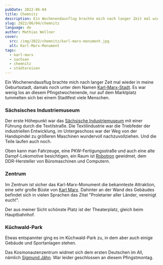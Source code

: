 ```yaml
---
pubDate: 2022-06-04
title: Chemnitz
description: Ein Wochenendausflug brachte mich nach langer Zeit mal wieder in meine Geburtsstadt, damals noch unter dem Namen Karl-Marx-Stadt. Es war wenig los an diesem Pfingstwochenende, nur auf dem Marktplatz tummelten sich bei einem Stadtfest viele Menschen.
slug: 2022/06/04/chemnitz
language: de
author: Mathias Wellner
cover:
  src: /img/2022/chemnitz/karl-marx-monument.jpg
  alt: Karl-Marx-Monument
tags:
  - karl-marx
  - sachsen
  - chemnitz
  - städtereisen
---
```



Ein Wochenendausflug brachte mich nach langer Zeit mal wieder in meine Geburtsstadt, damals noch unter dem Namen [Karl-Marx-Stadt](https://de.wikipedia.org/wiki/Chemnitz). Es war wenig los an diesem Pfingstwochenende, nur auf dem Marktplatz tummelten sich bei einem Stadtfest viele Menschen.

### Sächsisches Industriemuseum

Der erste Höhepunkt war das [Sächsische Industriemuseum](https://web.saechsisches-industriemuseum.com/chemnitz.html) mit einer Führung durch die Textilstraße. Die Textilindustrie war die Triebfeder der industriellen Entwicklung, im Untergeschoss war der Weg von der Handspindel zu größeren Maschinen wundervoll nachzuvollziehen. Und die Teile laufen auch noch.

<ResponsiveImage
  src="/img/2022/chemnitz/webstuhl.jpg"
  alt="Webstuhl"
  aspectRatio="4:3"
/>

Oben kann man Fahrzeuge, eine PKW-Fertigungsstraße und auch eine alte Dampf-Lokomotive besichtigen, ein Raum ist [Robotron](https://de.wikipedia.org/wiki/Kombinat_Robotron) gewidmet, dem DDR-Hersteller von Büromaschinen und Computern.

<ResponsiveImage
  src="/img/2022/chemnitz/lokomotive.jpg"
  alt="Dampf-Lokomotive"
  aspectRatio="4:3"
/>

### Zentrum

Im Zentrum ist sicher das Karl-Marx-Monument die bekannteste Attraktion, eine sehr große Büste von [Karl Marx](https://de.wikipedia.org/wiki/Karl_Marx). Dahinter an der Wand des Gebäudes befindet sich in vielen Sprachen das Zitat "Proletarier aller Länder, vereinigt euch!".

<ResponsiveImage
  src="/img/2022/chemnitz/karl-marx-monument.jpg"
  alt="Karl-Marx-Monument"
  aspectRatio="4:3"
/>

Der aus meiner Sicht schönste Platz ist der Theaterplatz, gleich beim Hauptbahnhof.

<ResponsiveImage
  src="/img/2022/chemnitz/theaterplatz.jpg"
  alt="Theaterplatz"
  aspectRatio="4:3"
/>

### Küchwald-Park

Etwas entspannter ging es im Küchwald-Park zu, in dem aber auch einige Gebäude und Sportanlagen stehen.

<ResponsiveImage
  src="/img/2022/chemnitz/kosmonautenzentrum.jpg"
  alt="Kosmonautenzentrum Sigmund Jähn"
  aspectRatio="4:3"
/>

Das Kosmonautenzentrum widmet sich dem ersten Deutschen im All, nämlich [Sigmund Jähn](https://de.wikipedia.org/wiki/Sigmund_J%C3%A4hn). War leider geschlossen an diesem Pfingstmontag.

<ResponsiveImage
  src="/img/2022/chemnitz/kuechwaldpark.jpg"
  alt="Parkeisenbahn"
  aspectRatio="4:3"
/>
